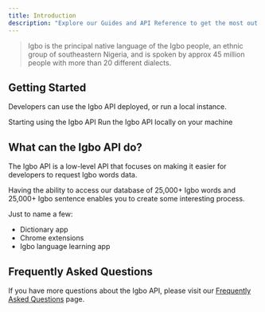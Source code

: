 ```yaml
---
title: Introduction
description: "Explore our Guides and API Reference to get the most out of the Igbo API"
---
```


> Igbo is the principal native language of the Igbo people, an ethnic group of southeastern Nigeria, and is spoken by approx 45 million people with more than 20 different dialects.

## Getting Started

Developers can use the Igbo API deployed, or run a local instance.

<CardGroup cols={2}>
  <Card title="Use the Igbo API" icon="rocket" href="/igbo_api/quickstart">
    Starting using the Igbo API
  </Card>
  <Card title="Development" icon="code" href="/igbo_api/development">
    Run the Igbo API locally on your machine
  </Card>
</CardGroup>

## What can the Igbo API do?

The Igbo API is a low-level API that focuses on making it easier for developers to request Igbo words data.

Having the ability to access our database of 25,000+ Igbo words and 25,000+ Igbo sentence enables you to create some interesting process.

Just to name a few:

- Dictionary app
- Chrome extensions
- Igbo language learning app

## Frequently Asked Questions

If you have more questions about the Igbo API, please visit our [Frequently Asked Questions](essentials/faq) page.
